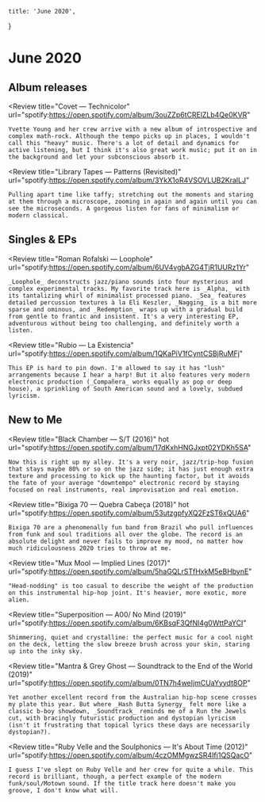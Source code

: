 
	title: 'June 2020',
}

# June 2020

## Album releases

<Review
	title="Covet — Technicolor"
	url="spotify:https://open.spotify.com/album/3ouZZp6tCRElZLb4Qe0KVR"
>
	Yvette Young and her crew arrive with a new album of introspective and complex math-rock. Although the tempo picks up in places, I wouldn't call this "heavy" music. There's a lot of detail and dynamics for active listening, but I think it's also great work music; put it on in the background and let your subconscious absorb it.
</Review>

<Review
	title="Library Tapes — Patterns (Revisited)"
	url="spotify:https://open.spotify.com/album/3YkX1oR4VSOVLUB2KralLJ"
>
	Pulling apart time like taffy; stretching out the moments and staring at them through a microscope, zooming in again and again until you can see the microseconds. A gorgeous listen for fans of minimalism or modern classical.
</Review>


## Singles & EPs

<Review
	title="Roman Rofalski — Loophole"
	url="spotify:https://open.spotify.com/album/6UV4vgbAZG4TjR1UURz1Yr"
>
	_Loophole_ deconstructs jazz/piano sounds into four mysterious and complex experimental tracks. My favorite track here is _Alpha,_ with its tantalizing whirl of minimalist processed piano. _Sea_ features detailed percussion textures à la Eli Keszler, _Nagging_ is a bit more sparse and ominous, and _Redemption_ wraps up with a gradual build from gentle to frantic and insistent. It's a very interesting EP, adventurous without being too challenging, and definitely worth a listen.
</Review>

<Review
	title="Rubio — La Existencia"
	url="spotify:https://open.spotify.com/album/1QKaPiV1fCyntCSBjRuMFj"
>
	This EP is hard to pin down. I'm allowed to say it has "lush" arrangements because I hear a harp! But it also features very modern electronic production (_Compañera_ works equally as pop or deep house), a sprinkling of South American sound and a lovely, subdued lyricism.
</Review>


## New to Me

<Review
	title="Black Chamber — S/T (2016)"
	hot
	url="spotify:https://open.spotify.com/album/17dKxhHNGJxpt02YDKh5SA"
>
	Now this is right up my alley. It's a very noir, jazz/trip-hop fusion that stays maybe 80% or so on the jazz side; it has just enough extra texture and processing to kick up the haunting factor, but it avoids the fate of your average "downtempo" electronic record by staying focused on real instruments, real improvisation and real emotion.
</Review>

<Review
	title="Bixiga 70 — Quebra Cabeça (2018)"
	hot
	url="spotify:https://open.spotify.com/album/53utzgpfyXQ2FzST6xQUA6"
>
	Bixiga 70 are a phenomenally fun band from Brazil who pull influences from funk and soul traditions all over the globe. The record is an absolute delight and never fails to improve my mood, no matter how much ridiculousness 2020 tries to throw at me.
</Review>

<Review
	title="Mux Mool — Implied Lines (2017)"
	url="spotify:https://open.spotify.com/album/5haGQLrSTfHxkM5eBHbynE"
>
	"Head-nodding" is too casual to describe the weight of the production on this instrumental hip-hop joint. It's heavier, more exotic, more alien.
</Review>

<Review
	title="Superposition — A00/ No Mind (2019)"
	url="spotify:https://open.spotify.com/album/6KBsqF3QfNl4g0WttPaYCI"
>
	Shimmering, quiet and crystalline: the perfect music for a cool night on the deck, letting the slow breeze brush across your skin, staring up into the inky sky.
</Review>

<Review
	title="Mantra & Grey Ghost — Soundtrack to the End of the World (2019)"
	url="spotify:https://open.spotify.com/album/0TN7h4weIjmCUaYyydt8OP"
>
	Yet another excellent record from the Australian hip-hop scene crosses my plate this year. But where _Hash Butta Synergy_ felt more like a classic b-boy showdown, _Soundtrack_ reminds me of a Run the Jewels cut, with bracingly futuristic production and dystopian lyricism (isn't it frustrating that topical lyrics these days are necessarily dystopian?).
</Review>

<Review
	title="Ruby Velle and the Soulphonics — It's About Time (2012)"
	url="spotify:https://open.spotify.com/album/4czOMMgwzSR4Ifj1QSQacO"
>
	I guess I've slept on Ruby Velle and her crew for quite a while. This record is brilliant, though, a perfect example of the modern funk/soul/Motown sound. If the title track here doesn't make you groove, I don't know what will.
</Review>
